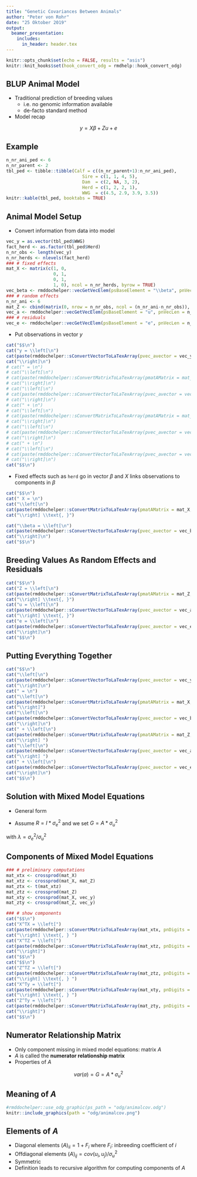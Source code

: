 ```yaml
---
title: "Genetic Covariances Between Animals"
author: "Peter von Rohr"
date: "25 Oktober 2019"
output:
  beamer_presentation:
    includes:
      in_header: header.tex
---
```


```r
knitr::opts_chunk$set(echo = FALSE, results = "asis")
knitr::knit_hooks$set(hook_convert_odg = rmdhelp::hook_convert_odg)
```

## BLUP Animal Model

* Traditional prediction of breeding values
    + i.e. no genomic information available
    + de-facto standard method
    
* Model recap

$$y = X\beta + Zu + e$$
\begin{tabular}{lll}
where  &       &     \\
       &  $y$  &   vector of length $n$ of phenotypic information \\
       &  $\beta$  &  vector of length $p$ of unknown fixed effects \\
       &  $X$      &  $n \times p$ incidence matrix \\
       &  $u$      &  vector of length $q$ of unknown random breeding values \\
       &  $Z$      &  $n \times q$ incidence matrix \\
       &  $e$      &  vector of length $n$ of unknown random residuals
\end{tabular}  


## Example
```r
n_nr_ani_ped <- 6
n_nr_parent <- 2
tbl_ped <- tibble::tibble(Calf = c((n_nr_parent+1):n_nr_ani_ped),
                             Sire = c(1, 1, 4, 5),
                             Dam  = c(2, NA, 3, 2),
                             Herd = c(1, 2, 2, 1),
                             WWG  = c(4.5, 2.9, 3.9, 3.5))
knitr::kable(tbl_ped, booktabs = TRUE)
```


## Animal Model Setup

* Convert information from data into model

```r
vec_y = as.vector(tbl_ped$WWG)
fact_herd <- as.factor(tbl_ped$Herd)
n_nr_obs <- length(vec_y)
n_nr_herds <- nlevels(fact_herd)
### # fixed effects
mat_X <- matrix(c(1, 0,
                  0, 1,
                  0, 1,
                  1, 0), ncol = n_nr_herds, byrow = TRUE)
vec_beta <- rmddochelper::vecGetVecElem(psBaseElement = "\\beta", pnVecLen = n_nr_herds, psResult = "latex")
### # random effects
n_nr_ani <- 6
mat_Z <- cbind(matrix(0, nrow = n_nr_obs, ncol = (n_nr_ani-n_nr_obs)), diag(1, nrow = n_nr_obs))
vec_a <- rmddochelper::vecGetVecElem(psBaseElement = "u", pnVecLen = n_nr_ani, psResult = "latex")
### # residuals
vec_e <- rmddochelper::vecGetVecElem(psBaseElement = "e", pnVecLen = n_nr_obs, psResult = "latex")
```

* Put observations in vector $y$

```r
cat("$$\n")
cat("y = \\left[\n")
cat(paste(rmddochelper::sConvertVectorToLaTexArray(pvec_avector = vec_y, pnDigits = 1), "\n"))
cat("\\right]\n")
# cat(" = \n")
# cat("\\left[\n")
# cat(paste(rmddochelper::sConvertMatrixToLaTexArray(pmatAMatrix = mat_X, pnDigits = 0), "\n"), "\n")
# cat("\\right]\n")
# cat("\\left[\n")
# cat(paste(rmddochelper::sConvertVectorToLaTexArray(pvec_avector = vec_beta), "\n"), "\n")
# cat("\\right]\n")
# cat(" + \n")
# cat("\\left[\n")
# cat(paste(rmddochelper::sConvertMatrixToLaTexArray(pmatAMatrix = mat_Z, pnDigits = 0), "\n"), "\n")
# cat("\\right]\n")
# cat("\\left[\n")
# cat(paste(rmddochelper::sConvertVectorToLaTexArray(pvec_avector = vec_a), "\n"), "\n")
# cat("\\right]\n")
# cat(" + \n")
# cat("\\left[\n")
# cat(paste(rmddochelper::sConvertVectorToLaTexArray(pvec_avector = vec_e), "\n"), "\n")
# cat("\\right]\n")
cat("$$\n")
```

* Fixed effects such as `herd` go in vector $\beta$ and $X$ links observations to components in $\beta$

```r
cat("$$\n")
cat(" X = \n")
cat("\\left[\n")
cat(paste(rmddochelper::sConvertMatrixToLaTexArray(pmatAMatrix = mat_X, pnDigits = 0), "\n"))
cat("\\right] \\text{, }")

cat("\\beta = \\left[\n")
cat(paste(rmddochelper::sConvertVectorToLaTexArray(pvec_avector = vec_beta), "\n"))
cat("\\right]\n")
cat("$$\n")
```


## Breeding Values As Random Effects and Residuals

```r
cat("$$\n")
cat("Z = \\left[\n")
cat(paste(rmddochelper::sConvertMatrixToLaTexArray(pmatAMatrix = mat_Z, pnDigits = 0), "\n"))
cat("\\right] \\text{, }")
cat("u = \\left[\n")
cat(paste(rmddochelper::sConvertVectorToLaTexArray(pvec_avector = vec_a), "\n"))
cat("\\right] \\text{, }")
cat("e = \\left[\n")
cat(paste(rmddochelper::sConvertVectorToLaTexArray(pvec_avector = vec_e), "\n"))
cat("\\right]\n")
cat("$$\n")
```


## Putting Everything Together

```r
cat("$$\n")
cat("\\left[\n")
cat(paste(rmddochelper::sConvertVectorToLaTexArray(pvec_avector = vec_y, pnDigits = 1), "\n"))
cat("\\right]\n")
cat(" = \n")
cat("\\left[\n")
cat(paste(rmddochelper::sConvertMatrixToLaTexArray(pmatAMatrix = mat_X, pnDigits = 0), "\n"))
cat("\\right]")
cat("\\left[\n")
cat(paste(rmddochelper::sConvertVectorToLaTexArray(pvec_avector = vec_beta), "\n"))
cat("\\right]\n")
cat(" + \\left[\n")
cat(paste(rmddochelper::sConvertMatrixToLaTexArray(pmatAMatrix = mat_Z, pnDigits = 0), "\n"))
cat("\\right] ")
cat("\\left[\n")
cat(paste(rmddochelper::sConvertVectorToLaTexArray(pvec_avector = vec_a), "\n"))
cat("\\right] ")
cat(" + \\left[\n")
cat(paste(rmddochelper::sConvertVectorToLaTexArray(pvec_avector = vec_e), "\n"))
cat("\\right]\n")
cat("$$\n")
```


## Solution with Mixed Model Equations

* General form

\begin{equation}
\left[
  \begin{array}{lr}
  X^T R^{-1} X  &  X^T R^{-1} Z \\
  Z^T R^{-1} X  &  Z^T R^{-1} Z + G^{-1}
  \end{array}
\right]
\left[
  \begin{array}{c}
  \hat{\beta} \\
  \hat{u}
  \end{array}
\right]
=
\left[
  \begin{array}{c}
  X^T R^{-1} y \\
  Z^T R^{-1} y
  \end{array}
\right] \notag
\end{equation}

* Assume $R = I * \sigma_e^2$ and we set $G = A * \sigma_u^2$

\begin{equation}
\left[
  \begin{array}{lr}
  X^T  X  &  X^T  Z \\
  Z^T  X  &  Z^T  Z + \lambda * A^{-1}
  \end{array}
\right]
\left[
  \begin{array}{c}
  \hat{\beta} \\
  \hat{u}
  \end{array}
\right]
=
\left[
  \begin{array}{c}
  X^T  y \\
  Z^T  y
  \end{array}
\right] \notag
\end{equation}

with $\lambda = \sigma_e^2 / \sigma_u^2$


## Components of Mixed Model Equations

```r
### # preliminary computations
mat_xtx <- crossprod(mat_X)
mat_xtz <- crossprod(mat_X, mat_Z)
mat_ztx <- t(mat_xtz)
mat_ztz <- crossprod(mat_Z)
mat_xty <- crossprod(mat_X, vec_y)
mat_zty <- crossprod(mat_Z, vec_y)

### # show components
cat("$$\n")
cat("X^TX = \\left[")
cat(paste(rmddochelper::sConvertMatrixToLaTexArray(mat_xtx, pnDigits = 0), "\n"))
cat("\\right] \\text{, } ")
cat("X^TZ = \\left[")
cat(paste(rmddochelper::sConvertMatrixToLaTexArray(mat_xtz, pnDigits = 0), "\n"))
cat("\\right]")
cat("$$\n")
cat("$$\n")
cat("Z^TZ = \\left[")
cat(paste(rmddochelper::sConvertMatrixToLaTexArray(mat_ztz, pnDigits = 0), "\n"))
cat("\\right] \\text{, } ")
cat("X^Ty = \\left[")
cat(paste(rmddochelper::sConvertMatrixToLaTexArray(mat_xty, pnDigits = 0), "\n"))
cat("\\right] \\text{, } ")
cat("Z^Ty = \\left[")
cat(paste(rmddochelper::sConvertMatrixToLaTexArray(mat_zty, pnDigits = 0), "\n"))
cat("\\right]")
cat("$$\n")
```


## Numerator Relationship Matrix

* Only component missing in mixed model equations: matrix $A$ 
* $A$ is called the __numerator relationship matrix__
* Properties of $A$

$$var(a) = G = A * \sigma_u^2$$


## Meaning of $A$

```r
#rmddochelper::use_odg_graphic(ps_path = "odg/animalcov.odg")
knitr::include_graphics(path = "odg/animalcov.png")
``` 


## Elements of $A$

* Diagonal elements $(A)_{ii} = 1 + F_i$ where $F_i$: inbreeding coefficient of $i$
* Offdiagonal elements $(A)_{ij} = cov(u_i, u_j) / \sigma_u^2$
* Symmetric
* Definition leads to recursive algorithm for computing components of $A$


